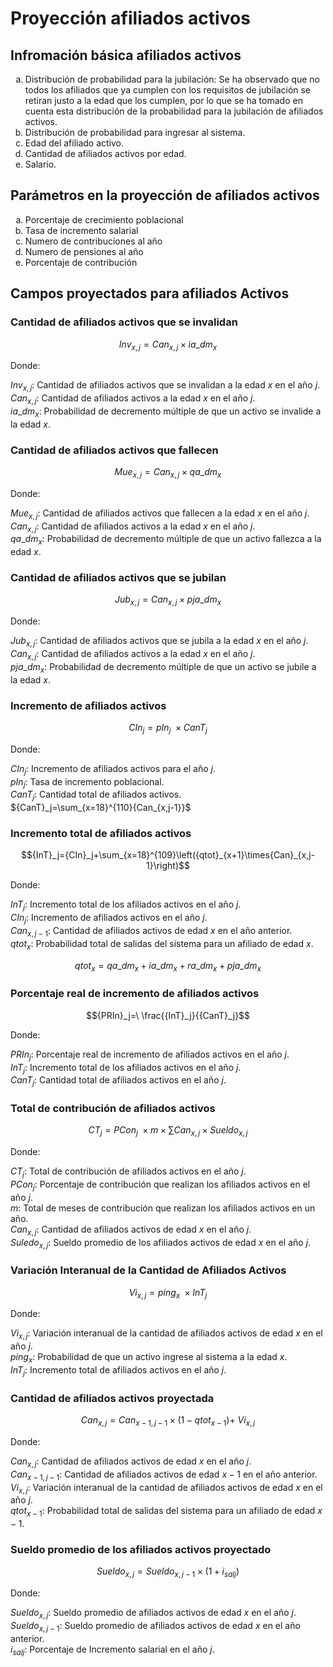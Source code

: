# Proyección afiliados activos

## Infromación básica afiliados activos

a)  Distribución de probabilidad para la jubilación: Se ha observado que no todos los afiliados que ya cumplen con los requisitos de jubilación se retiran justo a la edad que los cumplen, por lo que se ha tomado en cuenta esta distribución de la probabilidad para la jubilación de afiliados activos.
b)  Distribución de probabilidad para ingresar al sistema.
c)  Edad del afiliado activo.
d)  Cantidad de afiliados activos por edad.
e)  Salario.

## Parámetros en la proyección de afiliados activos

a)  Porcentaje de crecimiento poblacional
b)  Tasa de incremento salarial
c)  Numero de contribuciones al año
d)  Numero de pensiones al año
e)  Porcentaje de contribución

## Campos proyectados para afiliados Activos

### Cantidad de afiliados activos que se invalidan

$$Inv_{x,j}=Can_{x,j}\times{ia\_dm}_x$$

Donde:

$Inv_{x,j}$: Cantidad de afiliados activos que se invalidan a la edad $x$ en el año $j$.\
$Can_{x,j}$: Cantidad de afiliados activos a la edad $x$ en el año $j$.\
${ia\_dm}_x$: Probabilidad de decremento múltiple de que un activo se invalide a la edad $x$.

### Cantidad de afiliados activos que fallecen

$$Mue_{x,j}=Can_{x,j}\times{qa\_dm}_x$$

Donde:

$Mue_{x,j}$: Cantidad de afiliados activos que fallecen a la edad $x$ en el año $j$.\
$Can_{x,j}$: Cantidad de afiliados activos a la edad $x$ en el año $j$.\
${qa\_dm}_x$: Probabilidad de decremento múltiple de que un activo fallezca a la edad $x$.

### Cantidad de afiliados activos que se jubilan

$$Jub_{x,j}=Can_{x,j}\times p{ja\_dm}_x$$

Donde:

$Jub_{x,j}$: Cantidad de afiliados activos que se jubila a la edad $x$ en el año $j$.\
$Can_{x,j}$: Cantidad de afiliados activos a la edad $x$ en el año $j$.\
$p{ja\_dm}_x$: Probabilidad de decremento múltiple de que un activo se jubile a la edad $x$.

### Incremento de afiliados activos

$${CIn}_j={pIn}_j\ \times{CanT}_j$$

Donde:

${CIn}_j$: Incremento de afiliados activos para el año $j$.\
${pIn}_j$: Tasa de incremento poblacional.\
${CanT}_j$: Cantidad total de afiliados activos.\
${CanT}_j=\sum_{x=18}^{110}{Can_{x,j-1}}$

### Incremento total de afiliados activos

$${InT}_j={CIn}_j+\sum_{x=18}^{109}\left({qtot}_{x+1}\times{Can}_{x,j-1}\right)$$

Donde:

${InT}_j$: Incremento total de los afiliados activos en el año $j$.\
${CIn}_j$: Incremento de afiliados activos en el año $j$.\
$Can_{x,j-1}$: Cantidad de afiliados activos de edad $x$ en el año anterior.\
${qtot}_x$: Probabilidad total de salidas del sistema para un afiliado de edad $x$.

$${qtot}_x={qa\_dm}_x+{ia\_dm}_x+{ra\_dm}_x+p{ja\_dm}_x$$

### Porcentaje real de incremento de afiliados activos

$${PRIn}_j=\ \frac{{InT}_j}{{CanT}_j}$$

Donde:

${PRIn}_j$: Porcentaje real de incremento de afiliados activos en el año $j$.\
${InT}_j$: Incremento total de los afiliados activos en el año $j$.\
${CanT}_j$: Cantidad total de afiliados activos en el año $j$.

### Total de contribución de afiliados activos

$${CT}_j={PCon}_j\ \times m\times\sum{Can_{x,j}\times{Sueldo}_{x,j}}$$

Donde:

${CT}_j$: Total de contribución de afiliados activos en el año $j$.\
${PCon}_j$: Porcentaje de contribución que realizan los afiliados activos en el año $j$.\
$m$: Total de meses de contribución que realizan los afiliados activos en un año.\
$Can_{x,j}$: Cantidad de afiliados activos de edad $x$ en el año $j$.\
${Suledo}_{x,j}$: Sueldo promedio de los afiliados activos de edad $x$ en el año $j$.

### Variación Interanual de la Cantidad de Afiliados Activos

$$Vi_{x,j}=ping_x\ \times{InT}_j$$

Donde:

$Vi_{x,j}$: Variación interanual de la cantidad de afiliados activos de edad $x$ en el año $j$.\
$ping_x$: Probabilidad de que un activo ingrese al sistema a la edad $x$.\
${InT}_j$: Incremento total de afiliados activos en el año $j$.

### Cantidad de afiliados activos proyectada

$$Can_{x,j}=Can_{x-1,j-1}\times\left(1-{qtot}_{x-1}\right)+\ Vi_{x,j}$$

Donde:

$Can_{x,j}$: Cantidad de afiliados activos de edad $x$ en el año $j$.\
$Can_{x-1,j-1}$: Cantidad de afiliados activos de edad $x-1$ en el año anterior.\
$Vi_{x,j}$: Variación interanual de la cantidad de afiliados activos de edad $x$ en el año $j$.\
${qtot}_{x-1}$: Probabilidad total de salidas del sistema para un afiliado de edad $x-1$.

### Sueldo promedio de los afiliados activos proyectado

$$Sueldo_{x,j}=Sueldo_{x,j-1}\times\left(1+{i_{sal}}_j\right)$$

Donde:

$Sueldo_{x,j}$: Sueldo promedio de afiliados activos de edad $x$ en el año $j$.\
$Sueldo_{x,j-1}$: Sueldo promedio de afiliados activos de edad $x$ en el año anterior.\
${i_{sal}}_j$: Porcentaje de Incremento salarial en el año $j$.

